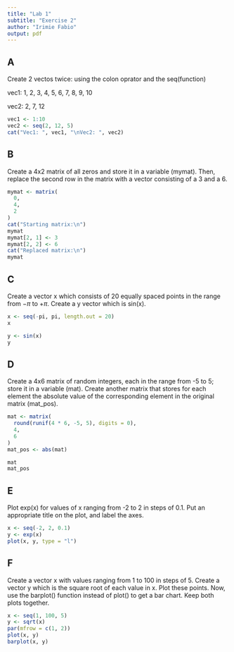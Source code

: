```yaml
---
title: "Lab 1"
subtitle: "Exercise 2"
author: "Irimie Fabio"
output: pdf
---
```


## A
Create 2 vectos twice: using the colon oprator and the seq(function)

vec1: 1, 2, 3, 4, 5, 6, 7, 8, 9, 10

vec2: 2, 7, 12

```r
vec1 <- 1:10
vec2 <- seq(2, 12, 5)
cat("Vec1: ", vec1, "\nVec2: ", vec2)
```

## B
Create a 4x2 matrix of all zeros and store it in a variable (mymat).
Then, replace the second row in the matrix with a vector consisting of
a 3 and a 6.
```r
mymat <- matrix(
  0,
  4,
  2
)
cat("Starting matrix:\n")
mymat
mymat[2, 1] <- 3
mymat[2, 2] <- 6
cat("Replaced matrix:\n")
mymat
```

## C
Create a vector x which consists of 20 equally spaced points in the range
from $-\pi$ to $+\pi$. Create a y vector which is sin(x).
```r
x <- seq(-pi, pi, length.out = 20)
x

y <- sin(x)
y
```

## D
Create a 4x6 matrix of random integers, each in the range 
from -5 to 5; store it in a variable (mat).
Create another matrix that stores for each element the 
absolute value of the corresponding element in
the original matrix (mat_pos).
```r
mat <- matrix(
  round(runif(4 * 6, -5, 5), digits = 0),
  4,
  6
)
mat_pos <- abs(mat)

mat
mat_pos
```

## E
Plot exp(x) for values of x ranging from -2 to 2 in steps of 0.1. Put 
an appropriate title on the plot, and label the axes.
<!-- echo = FALSE to remove code and leave only the plot -->
```r
x <- seq(-2, 2, 0.1)
y <- exp(x)
plot(x, y, type = "l")
```

## F
Create a vector x with values ranging from 1 to 100 in steps of 5.
Create a vector y which is the square root of each value in x.
Plot these points. Now, use the barplot() function instead of plot()
to get a bar chart. Keep both plots together.
```r
x <- seq(1, 100, 5)
y <- sqrt(x)
par(mfrow = c(1, 2))
plot(x, y)
barplot(x, y)
```
